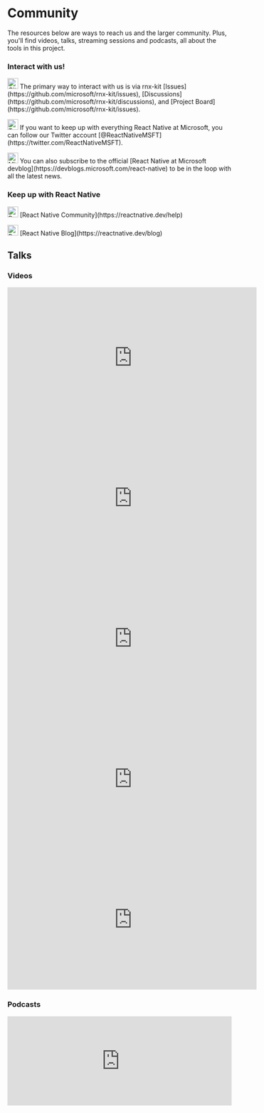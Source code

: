 
# Community

The resources below are ways to reach us and the larger community. Plus, you'll
find videos, talks, streaming sessions and podcasts, all about the tools in this
project.

### Interact with us!

<p>
  <Image src="/img/github-logo.svg" alt="GitHub Logo" width="24px" invertable>
    The primary way to interact with us is via rnx-kit
    [Issues](https://github.com/microsoft/rnx-kit/issues),
    [Discussions](https://github.com/microsoft/rnx-kit/discussions), and
    [Project Board](https://github.com/microsoft/rnx-kit/issues).
  </Image>
</p>

<p>
  <Image src="/img/tw-logo.svg" alt="Twitter Logo" width="24px">
    If you want to keep up with everything React Native at Microsoft, you can
    follow our Twitter account
    [@ReactNativeMSFT](https://twitter.com/ReactNativeMSFT).
  </Image>
</p>

<p>
  <Image src="/img/microsoft-logo.svg" alt="Microsoft Logo" width="24px">
    You can also subscribe to the official [React Native at Microsoft
    devblog](https://devblogs.microsoft.com/react-native) to be in the loop with
    all the latest news.
  </Image>
</p>

### Keep up with React Native

<p>
  <Image src="/img/react-logo.svg" alt="React Native Logo" width="24px">
    [React Native Community](https://reactnative.dev/help)
  </Image>
</p>

<p>
  <Image src="/img/react-logo.svg" alt="React Native Logo" width="24px">
    [React Native Blog](https://reactnative.dev/blog)
  </Image>
</p>

## Talks

### Videos

<iframe
  src="https://www.youtube.com/embed/PYMMxfttOug"
  title="Our Journey of Making React Native a Preferred Choice - Lorenzo Sciandra & Tommy Nguyen | RNEU 2023"
  width="560"
  height="315"
  frameborder="0"
  allow="accelerometer; autoplay; clipboard-write; encrypted-media; gyroscope; picture-in-picture"
  allowfullscreen
></iframe>

<iframe
  src="https://www.youtube.com/embed/zgAjZVcvsv8"
  title="Changing React Native... from within! - Adam Foxman | React Native EU 2022"
  width="560"
  height="315"
  frameborder="0"
  allow="accelerometer; autoplay; clipboard-write; encrypted-media; gyroscope; picture-in-picture"
  allowfullscreen
></iframe>

<iframe
  src="https://www.youtube.com/embed/-6oCo7lTRTw"
  title="Latest rnx-kit advancements with Adam Foxman from Microsoft - React Native Live"
  width="560"
  height="315"
  frameborder="0"
  allow="accelerometer; autoplay; clipboard-write; encrypted-media; gyroscope; picture-in-picture"
  allowfullscreen
></iframe>

<iframe
  src="https://www.youtube.com/embed/5_Jj1Ex_s5o"
  title="Exploring rnx-kit with Adam Foxman - React Native Live"
  width="560"
  height="315"
  frameborder="0"
  allow="accelerometer; autoplay; clipboard-write; encrypted-media; gyroscope; picture-in-picture"
  allowfullscreen
></iframe>

<iframe
  src="https://www.youtube.com/embed/DAEnPV78rQc"
  title="React Native EU 2021: Improve All the Repos - Exploring Microsoft's DevExp"
  width="560"
  height="315"
  frameborder="0"
  allow="accelerometer; autoplay; clipboard-write; encrypted-media; gyroscope; picture-in-picture"
  allowfullscreen
></iframe>

### Podcasts

<iframe
  src="https://player.simplecast.com/d07ef244-d829-491a-9bf2-aa681db7a8dd?dark=true"
  height="200px"
  width="100%"
  frameborder="no"
  scrolling="no"
  seamless
></iframe>
